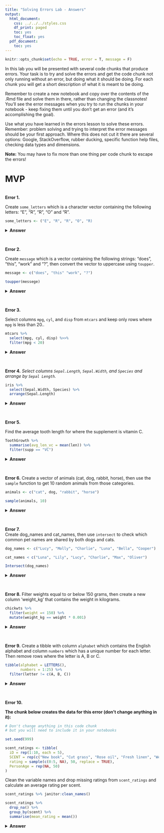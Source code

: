 ```yaml
---
title: "Solving Errors Lab - Answers"
output:
  html_document:
    css: ../../../styles.css
    df_print: paged
    toc: yes
    toc_float: yes
  pdf_document:
    toc: yes
---
```


```r
knitr::opts_chunk$set(echo = TRUE, error = T, message = F)
```

In this lab you will be presented with several code chunks that produce errors. Your task is to try and solve the errors and get the code chunk not only running without an error, but doing what it should be doing. For each chunk you will get a short description of what it is meant to be doing. 

Remember to create a new notebook and copy over the contents of the .Rmd file and solve them in there, rather than changing the classnotes! You'll see the error messages when you try to run the chunks in your notebook - keep fixing them until you don't get an error (and it's accomplishing the goal).

Use what you have learned in the errors lesson to solve these errors. Remember: problem solving and trying to interpret the error messages should be your first approach. Where this does not cut it there are several options: Google, StackOverflow, rubber ducking, specific function help files, checking data types and dimensions.

**Note:** You may have to fix more than one thing per code chunk to escape the errors!

# MVP
<br>
**Error 1.**  

Create `some_letters` which is a character vector containing the following letters: "E", "R", "R", "O" and "R".
```r
some_letters <- ("E", "R", "R", "O", "R)
```

<details>
<summary>**Answer**</summary>
```r
# add c to concatenate
# closed string around last "R"
some_letters <- c("E", "R", "R", "O", "R")
```
</details>
<br> 

**Error 2.**  

Create `message` which is a vector containing the following strings: "does", "this", "work" and "?", then convert the vector to uppercase using `toupper`.
```r
message <- c("does", "this" "work", "?")

toupper(messege)

```

<details>
<summary>**Answer**</summary>
```r
# added comma between "this" and "work"
# message not messege
message <- c("does", "this", "work", "?")

toupper(message)

```
</details>
<br> 


**Error 3.**  

Select columns `mpg`, `cyl`, and `disp` from `mtcars` and keep only rows where `mpg` is less than 20..
```r
mtcars %>% 
  select(mpg, cyl, disp) %>>%
  filter(mpg < 20)
```

<details>
<summary>**Answer**</summary>
```r
# load tidyverse (will need to have done this for most subsequent tasks)
# fix pipe from %>>% to %>%
library(tidyverse)

mtcars %>% 
  select(mpg, cyl, disp) %>%
  filter(mpg < 20)

```
</details>
<br> 


**Error 4.**
*Select columns `Sepal.Length`, `Sepal.Width`, and `Species` and arrange by `Sepal Length`.*
```r
iris %>% 
  select(Sepal.Width, Species) %>% 
  arrange(Sepal.Length)
```

<details>
<summary>**Answer**</summary>
```r
# include 'Sepal.Length' in select() arguments

iris %>% 
  select(Sepal.Length, Sepal.Width, Species) %>% 
  arrange(Sepal.Length)

```
</details>
<br> 


**Error 5.** 

Find the average tooth length for where the supplement is vitamin C.

```r
ToothGrowth %>%
  summarise(avg_len_vc = mean(len)) %>% 
  filter(supp == "VC")
```

<details>
<summary>**Answer**</summary>
```r
# move filter() to before summarise()
ToothGrowth %>% 
  filter(supp == "VC") %>%
  summarise(avg_len_vc = mean(len)) 


```
</details>
<br> 

**Error 6.**
Create a vector of animals (cat, dog, rabbit, horse), then use the `sample` function to get 10 random animals from those categories.

```r
animals <- c("cat", dog, "rabbit", "horse")

sample(animals, 10)

```

<details>
<summary>**Answer**</summary>
```r
# first, dog needs to be in quotes
# second, need to add argument 'replace = TRUE' to sample()

animals <- c("cat", "dog", "rabbit", "horse")

sample(animals, 10, replace = TRUE)

```
</details>
<br> 

**Error 7.**  
Create dog_names and cat_names, then use `intersect` to check which common pet names are shared by both dogs and cats.

```r
dog_names <- c("Lucy", "Molly", "Charlie", "Luna", "Bella", "Cooper")

cat_names < c("Luna", "Lily", "Lucy", "Charlie", "Max", "Oliver")

Intersect(dog_names)
```

<details>
<summary>**Answer**</summary>
```r
# forgot - in <-
# intersect not Intersect
# add cat_names as an argument to intersect()
dog_names <- c("Lucy", "Molly", "Charlie", "Luna", "Bella", "Cooper")

cat_names <- c("Luna", "Lily", "Lucy", "Charlie", "Max", "Oliver")

intersect(dog_names, cat_names)
```
</details>
<br> 

**Error 8.**
Filter weights equal to or below 150 grams, then create a new column 'weight_kg' that contains the weight in kilograms.

```r
chickwts %>% 
  filter(weight =< 150) %>% 
  mutate(weight_kg == weight * 0.001)
```

<details>
<summary>**Answer**</summary>
```r
# <= not =<
# = not ==
chickwts %>% 
  filter(weight <= 150) %>% 
  mutate(weight_kg = weight * 0.001)
```
</details>
<br> 

**Error 9.**
Create a tibble with column `alphabet` which contains the English alphabet and column `numbers` which has a unique number for each letter. Then remove rows where the letter is A, B or C.

```r
tibble(alphabet = LETTERS(),
       numbers = 1:25) %>% 
  filter(letter != c(A, B, C))
```

<details>
<summary>**Answer**</summary>
```r
# a lot to fix here...
# LETTERS is not a function so remove () after
# the length of column 'numbers' is too short, so make it 1:26 or 0:25
# add "A", "B" and "C" in double quotes
# column is called 'alphabet', not 'letter'
# cannot do '!=', need a 'not %in%' which can be be donw with %in% and '!'

tibble(alphabet = LETTERS,
       numbers = 1:26) %>% 
  filter(!(alphabet %in% c("A", "B", "C")))

```
</details>
<br>

**Error 10.** 

**The chunk below creates the data for this error (don't change anything in it):**
```r
# Don't change anything in this code chunk
# but you will need to include it in your notebooks

set.seed(999)

scent_ratings <- tibble(
  iD = rep(1:10, each = 5),
  SCENT = rep(c("New book", "Cut grass", "Rose oil", "Fresh linen", "Wet dog"), 10),
  rating = sample(c(0:5, NA), 50, replace = TRUE),
  PersonAge = rep(NA, 50)
)
```

Clean the variable names and drop missing ratings from `scent_ratings` and calculate an average rating per scent.

```r
scent_ratings %>% janitor:clean_names()

scent_ratings %>% 
  drop_na() %>% 
  group_by(scent) %>% 
  summarise(mean_rating = mean())
```
<details>
<summary>**Answer**</summary>
```r
# janitor::clean_names() with two ::
# need to clean_names in one pipe or save into variable so changes persist
# drop_na() removes all data as age column is completely empty
# so need to drop_na(rating) or 'unselect' person_age and then drop_na()
# need to have a column name in mean()

scent_ratings %>% 
  janitor::clean_names() %>% 
  drop_na(rating) %>% 
  group_by(scent) %>% 
  summarise(mean_rating = mean(rating))
  
```
</details>
<br> 



